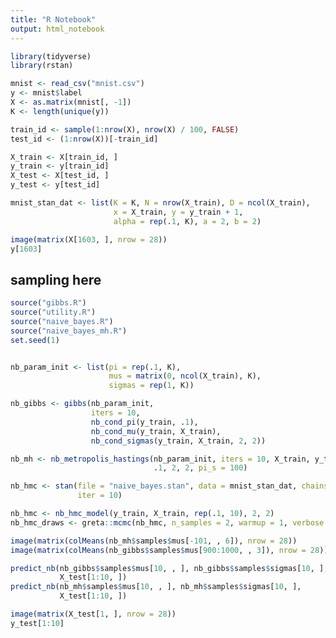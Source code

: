 ```yaml
---
title: "R Notebook"
output: html_notebook
---
```


```r
library(tidyverse)
library(rstan)
```

```r
mnist <- read_csv("mnist.csv")
y <- mnist$label
X <- as.matrix(mnist[, -1])
K <- length(unique(y))

train_id <- sample(1:nrow(X), nrow(X) / 100, FALSE)
test_id <- (1:nrow(X))[-train_id]

X_train <- X[train_id, ]
y_train <- y[train_id]
X_test <- X[test_id, ]
y_test <- y[test_id]

mnist_stan_dat <- list(K = K, N = nrow(X_train), D = ncol(X_train), 
                       x = X_train, y = y_train + 1,
                       alpha = rep(.1, K), a = 2, b = 2)

image(matrix(X[1603, ], nrow = 28))
y[1603]
```

## sampling here

```r
source("gibbs.R")
source("utility.R")
source("naive_bayes.R")
source("naive_bayes_mh.R")
set.seed(1)


nb_param_init <- list(pi = rep(.1, K), 
                      mus = matrix(0, ncol(X_train), K),
                      sigmas = rep(1, K))

nb_gibbs <- gibbs(nb_param_init,
                  iters = 10,
                  nb_cond_pi(y_train, .1), 
                  nb_cond_mu(y_train, X_train), 
                  nb_cond_sigmas(y_train, X_train, 2, 2))

nb_mh <- nb_metropolis_hastings(nb_param_init, iters = 10, X_train, y_train, 
                                .1, 2, 2, pi_s = 100)

nb_hmc <- stan(file = "naive_bayes.stan", data = mnist_stan_dat, chains = 1,
               iter = 10)

nb_hmc <- nb_hmc_model(y_train, X_train, rep(.1, 10), 2, 2)
nb_hmc_draws <- greta::mcmc(nb_hmc, n_samples = 2, warmup = 1, verbose = TRUE)

image(matrix(colMeans(nb_mh$samples$mus[-101, , 6]), nrow = 28))
image(matrix(colMeans(nb_gibbs$samples$mus[900:1000, , 3]), nrow = 28))
```

```r
predict_nb(nb_gibbs$samples$mus[10, , ], nb_gibbs$samples$sigmas[10, ],
           X_test[1:10, ])
predict_nb(nb_mh$samples$mus[10, , ], nb_mh$samples$sigmas[10, ],
           X_test[1:10, ])

image(matrix(X_test[1, ], nrow = 28))
y_test[1:10]
```

